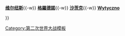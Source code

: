 {{Campaign
|raw_name = Campaignbox Soviet invasion of Poland
|name     = [[蘇聯入侵波蘭]]
|battles  = <div><!--(reduces gap between wrapped lines)-->
{{nowrap begin}}
[[利沃夫戰役 (1939年)|'''利沃夫''']]{{-w}}
[[维尔纽斯戰役 (1939年)|'''维尔纽斯''']]{{-w}}
[[格羅德諾戰役 (1939年)|'''格羅德諾''']]{{-w}}
[[沙茨克戰役|''' 沙茨克''']]{{-w}}
[[Battle of Wytyczno|'''Wytyczno''']]
{{nowrap end}}
</div>
}}
<noinclude>
{{DEFAULTSORT:Soviet invasion of Poland}}
[[Category:第二次世界大战模板]]
</noinclude>